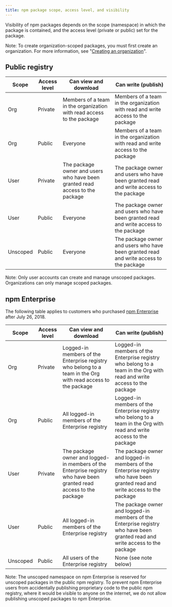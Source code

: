 ```yaml
---
title: npm package scope, access level, and visibility
---
```


Visibility of npm packages depends on the scope (namespace) in which the package is contained, and the access level (private or public) set for the package.

<div class="note">

<span class="bold">Note:</span> To create organization-scoped packages, you must first create an organization. For more information, see "<a href="https://docs.npmjs.com/organizations/creating-an-organization">Creating an organization</a>".

</div>

## Public registry

| Scope        | Access level | Can view and download | Can write (publish)                                                                  |
|--------------|--------------|-----------------------------------------------------------------------------|---|
| Org | Private      | Members of a team in the organization with read access to the package | Members of a team in the organization with read and write access to the package |
| Org | Public       | Everyone     | Members of a team in the organization with read and write access to the package |
| User     | Private      | The package owner and users who have been granted read access to the package  | The package owner and users who have been granted read and write access to the package |
| User     | Public       | Everyone  | The package owner and users who have been granted read and write access to the package |
| Unscoped | Public | Everyone | The package owner and users who have been granted read and write access to the package |

<div class="note">

<span class="bold">Note:</span> Only user accounts can create and manage unscoped packages. Organizations can only manage scoped packages.

</div>

## npm Enterprise

<div class="note">

The following table applies to customers who purchased <a href="https://docs.npmjs.com/enterprise">npm Enterprise</a> after July 26, 2018.

</div>

| Scope        | Access level | Can view and download | Can write (publish)                                                                  |
|--------------|--------------|-----------------------------------------------------------------------------|---|
| Org | Private      | Logged-in members of the Enterprise registry who belong to a team in the Org with read access to the package | Logged-in members of the Enterprise registry who belong to a team in the Org with read and write access to the package |
| Org | Public       | All logged-in members of the Enterprise registry     | Logged-in members of the Enterprise registry who belong to a team in the Org with read and write access to the package |
| User     | Private      | The package owner and logged-in members of the Enterprise registry who have been granted read access to the package  | The package owner and logged-in members of the Enterprise registry who have been granted read and write access to the package |
| User     | Public       | All logged-in members of the Enterprise registry  | The package owner and logged-in members of the Enterprise registry who have been granted read and write access to the package |
| Unscoped | Public | All users of the Enterprise registry | None (see note below) |

<div class="note">

<span class="bold">Note:</span> The unscoped namespace on npm Enterprise is reserved for unscoped packages in the public npm registry. To prevent npm Enterprise users from accidentally publishing proprietary code to the public npm registry, where it would be visible to anyone on the internet, we do not allow publishing unscoped packages to npm Enterprise.

</div>
